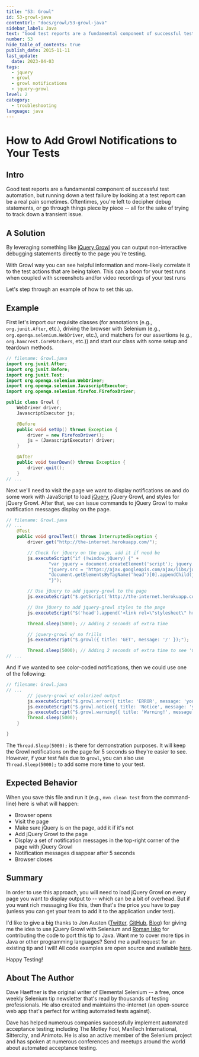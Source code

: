 ```yaml
---
title: "53: Growl"
id: 53-growl-java
contentUrl: "docs/growl/53-growl-java"
sidebar_label: Java
text: "Good test reports are a fundamental component of successful test automation, but running down a test failure by looking at a test report can be a real pain sometimes. Oftentimes, you're left to decipher debug statements, or go through things piece by piece all for the sake of trying to track down a transient issue."
number: 53
hide_table_of_contents: true
publish_date: 2015-11-11
last_update:
  date: 2023-04-03
tags:
  - jquery
  - growl
  - growl notifications
  - jquery-growl
level: 2
category:
  - troubleshooting
language: java
---
```


# How to Add Growl Notifications to Your Tests

## Intro

Good test reports are a fundamental component of successful test automation, but running down a test failure by looking at a test report can be a real pain sometimes. Oftentimes, you're left to decipher debug statements, or go through things piece by piece -- all for the sake of trying to track down a transient issue.

## A Solution

By leveraging something like [jQuery Growl](http://ksylvest.github.io/jquery-growl/) you can output non-interactive debugging statements directly to the page you're testing.

With Growl way you can see helpful information and more-likely correlate it to the test actions that are being taken. This can a boon for your test runs when coupled with screenshots and/or video recordings of your test runs

Let's step through an example of how to set this up.


## Example

First let's import our requisite classes (for annotations (e.g., `org.junit.After`, etc.), driving the browser with Selenium (e.g., `org.openqa.selenium.WebDriver`, etc.), and matchers for our assertions (e.g., `org.hamcrest.CoreMatchers`, etc.)) and start our class with some setup and teardown methods.

```java
// filename: Growl.java
import org.junit.After;
import org.junit.Before;
import org.junit.Test;
import org.openqa.selenium.WebDriver;
import org.openqa.selenium.JavascriptExecutor;
import org.openqa.selenium.firefox.FirefoxDriver;

public class Growl {
    WebDriver driver;
    JavascriptExecutor js;

    @Before
    public void setUp() throws Exception {
        driver = new FirefoxDriver();
        js = (JavascriptExecutor) driver;
    }

    @After
    public void tearDown() throws Exception {
        driver.quit();
    }
// ...
```

Next we'll need to visit the page we want to display notifications on and do some work with JavaScript to load [jQuery](http://jquery.com/), jQuery Growl, and styles for jQuery Growl. After that, we can issue commands to jQuery Growl to make notification messages display on the page.

```java
// filename: Growl.java
// ...
    @Test
    public void growlTest() throws InterruptedException {
        driver.get("http://the-internet.herokuapp.com/");

        // Check for jQuery on the page, add it if need be
        js.executeScript("if (!window.jQuery) {" +
                "var jquery = document.createElement('script'); jquery.type = 'text/javascript';" +
                "jquery.src = 'https://ajax.googleapis.com/ajax/libs/jquery/2.0.2/jquery.min.js';" +
                "document.getElementsByTagName('head')[0].appendChild(jquery);" +
                "}");

        // Use jQuery to add jquery-growl to the page
        js.executeScript("$.getScript('http://the-internet.herokuapp.com/js/vendor/jquery.growl.js')");

        // Use jQuery to add jquery-growl styles to the page
        js.executeScript("$('head').append('<link rel=\"stylesheet\" href=\"http://the-internet.herokuapp.com/css/jquery.growl.css\" type=\"text/css\" />');");

        Thread.sleep(5000); // Adding 2 seconds of extra time

        // jquery-growl w/ no frills
        js.executeScript("$.growl({ title: 'GET', message: '/' });");

        Thread.sleep(5000); // Adding 2 seconds of extra time to see 'GET' message
// ...
```

And if we wanted to see color-coded notifications, then we could use one of the following:

```java
// filename: Growl.java
// ...
        // jquery-growl w/ colorized output
        js.executeScript("$.growl.error({ title: 'ERROR', message: 'your error message goes here' });");
        js.executeScript("$.growl.notice({ title: 'Notice', message: 'your notice message goes here' });");
        js.executeScript("$.growl.warning({ title: 'Warning!', message: 'your warning message goes here' });");
        Thread.sleep(5000);
    }

}
```
The `Thread.Sleep(5000);` is there for demonstration purposes. It will keep the Growl notifications on the page for 5 seconds so they're easier to see. However, if your test fails due to `growl`, you can also use `Thread.Sleep(5000);` to add some more time to your test.

## Expected Behavior

When you save this file and run it (e.g., `mvn clean test` from the command-line) here is what will happen:

+ Browser opens
+ Visit the page
+ Make sure jQuery is on the page, add it if it's not
+ Add jQuery Growl to the page
+ Display a set of notification messages in the top-right corner of the page with jQuery Growl
+ Notification messages disappear after 5 seconds
+ Browser closes

## Summary

In order to use this approach, you will need to load jQuery Growl on every page you want to display output to -- which can be a bit of overhead. But if you want rich messaging like this, then that's the price you have to pay (unless you can get your team to add it to the application under test).

I'd like to give a big thanks to Jon Austen ([Twitter](https://twitter.com/austenjt), [GitHub](https://github.com/djangofan), [Blog](http://jonausten.info/)) for giving me the idea to use jQuery Growl with Selenium and [Roman Isko](https://github.com/RomanIsko) for contributing the code to port this tip to Java. Want me to cover more tips in Java or other programming languages? Send me a pull request for an existing tip and I will! All code examples are open source and available [here](http://github.com/tourdedave/elemental-selenium-tips).

Happy Testing!

## About The Author

Dave Haeffner is the original writer of Elemental Selenium -- a free, once weekly Selenium tip newsletter that's read by thousands of testing professionals. He also created and maintains the-internet (an open-source web app that's perfect for writing automated tests against).

Dave has helped numerous companies successfully implement automated acceptance testing; including The Motley Fool, ManTech International, Sittercity, and Animoto. He is also an active member of the Selenium project and has spoken at numerous conferences and meetups around the world about automated acceptance testing.
